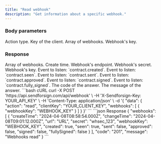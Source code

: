 ```yaml
---
title: "Read webhook"
description: "Get information about a specific webhook."
---
```


### Body parameters

<ParamField body="action" type="string" required>
  Action type.
</ParamField>

<ParamField body="clientKey" type="string" required>
  Key of the client.
</ParamField>

<ParamField body="webhooks" type="string" required>
  Array of webhooks.

  <Expandable title="child attribute">

  <ParamField body="webhookKey" type="string" required>
    Webhook's key.
  </ParamField>

  </Expandable>

</ParamField>

### Response

  <ResponseField name="webhooks" type="string">
    Array of webhooks.

  <Expandable title="child attribute">

  <ResponseField name="createTime" type="string">
    Create time.
  </ResponseField>

  <ResponseField name="url" type="string">
    Webhook's endpoint.
  </ResponseField>

  <ResponseField name="secret" type="string">
    Webhook's secret.
  </ResponseField>

  <ResponseField name="webhookKey" type="string">
    Webhook's key.
  </ResponseField>

  <ResponseField name="created" type="boolean">
    Event to listen: `contract.created`.
  </ResponseField>

  <ResponseField name="seen" type="boolean">
    Event to listen: `contract.seen`.
  </ResponseField>

  <ResponseField name="sent" type="boolean">
    Event to listen: `contract.sent`.
  </ResponseField>

  <ResponseField name="approved" type="boolean">
    Event to listen: `contract.approved`.
  </ResponseField>

  <ResponseField name="signed" type="boolean">
    Event to listen: `contract.signed`.
  </ResponseField>

  <ResponseField name="fullySigned" type="boolean">
    Event to listen: `contract.fully_signed`.
  </ResponseField>

  </Expandable>

</ResponseField>


<ResponseField name="code" type="string">
  The code of the answer.
</ResponseField>

<ResponseField name="message" type="string">
  The message of the answer.
</ResponseField>

<RequestExample>
```bash cURL
curl -X POST 'https://api.sendforsign.com/api/webhook' \
     -H 'X-Sendforsign-Key: YOUR_API_KEY' \
     -H 'Content-Type: application/json' \
     -d '{
    "data": {
        "action": "read",
        "clientKey": "YOUR_CLIENT_KEY",
        "webhooks": [
            {
                "webhookKey": "WEBHOOK_KEY"
            }
        ]
    }
}'
```
</RequestExample>

<ResponseExample>
```json Response
{
    "webhooks": [
        {
            "createTime": "2024-04-08T08:58:54.000Z",
            "changeTime": "2024-04-08T09:01:12.000Z",
            "url": "URL",
            "secret": "whsec_123",
            "webhookKey": "WEBHOOK_KEY",
            "created": true,
            "seen": true,
            "sent": false,
            "approved": false,
            "signed": false,
            "fullySigned": false
        }
    ],
    "code": "201",
    "message": "Webhooks read"
}
```
</ResponseExample>
